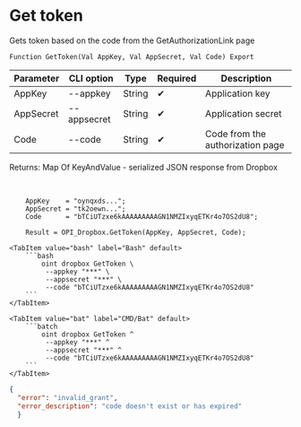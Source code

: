 ﻿---
sidebar_position: 2
description: Get token and other functions to work with Dropbox in the Open Integration Package, a free open-source integration library for 1C:Enterprise 8, OneScript and CLI
keywords: [1C, 1С, 1С:Enterprise, 1С:Enterprise 8.3, API, Integration, Services, Exchange, OneScript, CLI, Dropbox]
---


# Get token
 Gets token based on the code from the GetAuthorizationLink page



`Function GetToken(Val AppKey, Val AppSecret, Val Code) Export`

  | Parameter | CLI option | Type | Required | Description |
  |-|-|-|-|-|
  | AppKey | --appkey | String | &#x2714; | Application key |
  | AppSecret | --appsecret | String | &#x2714; | Application secret |
  | Code | --code | String | &#x2714; | Code from the authorization page |

  
  Returns:  Map Of KeyAndValue - serialized JSON response from Dropbox

<br/>




```bsl title="1C:Enterprise/OneScript code example"
    AppKey    = "oynqxds...";
    AppSecret = "tk2oewn...";
    Code      = "bTCiUTzxe6kAAAAAAAAAGN1NMZIxyqETKr4o7OS2dU8";

    Result = OPI_Dropbox.GetToken(AppKey, AppSecret, Code);
```
 

 <Tabs>
  
    <TabItem value="bash" label="Bash" default>
        ```bash
            oint dropbox GetToken \
             --appkey "***" \
             --appsecret "***" \
             --code "bTCiUTzxe6kAAAAAAAAAGN1NMZIxyqETKr4o7OS2dU8"
        ```
    </TabItem>
  
    <TabItem value="bat" label="CMD/Bat" default>
        ```batch
            oint dropbox GetToken ^
             --appkey "***" ^
             --appsecret "***" ^
             --code "bTCiUTzxe6kAAAAAAAAAGN1NMZIxyqETKr4o7OS2dU8"
        ```
    </TabItem>
</Tabs>


```json title="Result"
{
  "error": "invalid_grant",
  "error_description": "code doesn't exist or has expired"
  }
```
